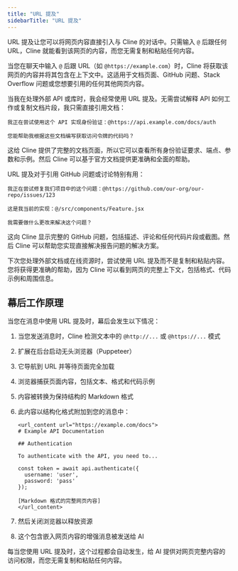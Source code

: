```yaml
---
title: "URL 提及"
sidebarTitle: "URL 提及"
---
```


URL 提及让您可以将网页内容直接引入与 Cline 的对话中。只需输入 `@` 后跟任何 URL，Cline 就能看到该网页的内容，而您无需复制和粘贴任何内容。

当您在聊天中输入 `@` 后跟 URL（如 `@https://example.com`）时，Cline 将获取该网页的内容并将其包含在上下文中。这适用于文档页面、GitHub 问题、Stack Overflow 问题或您想要引用的任何其他网页内容。

当我在处理外部 API 或库时，我会经常使用 URL 提及。无需尝试解释 API 如何工作或复制文档片段，我只需直接引用文档：

```
我正在尝试使用这个 API 实现身份验证：@https://api.example.com/docs/auth

您能帮助我根据这些文档编写获取访问令牌的代码吗？
```

这给 Cline 提供了完整的文档页面，所以它可以查看所有身份验证要求、端点、参数和示例。然后 Cline 可以基于官方文档提供更准确和全面的帮助。

URL 提及对于引用 GitHub 问题或讨论特别有用：

```
我正在尝试修复我们项目中的这个问题：@https://github.com/our-org/our-repo/issues/123

这是我当前的实现：@/src/components/Feature.jsx

我需要做什么更改来解决这个问题？
```

这向 Cline 显示完整的 GitHub 问题，包括描述、评论和任何代码片段或截图。然后 Cline 可以帮助您实现直接解决报告问题的解决方案。

下次您处理外部文档或在线资源时，尝试使用 URL 提及而不是复制和粘贴内容。您将获得更准确的帮助，因为 Cline 可以看到网页的完整上下文，包括格式、代码示例和周围信息。

## 幕后工作原理

当您在消息中使用 URL 提及时，幕后会发生以下情况：

1. 当您发送消息时，Cline 检测文本中的 `@http://...` 或 `@https://...` 模式
2. 扩展在后台启动无头浏览器（Puppeteer）
3. 它导航到 URL 并等待页面完全加载
4. 浏览器捕获页面内容，包括文本、格式和代码示例
5. 内容被转换为保持结构的 Markdown 格式
6. 此内容以结构化格式附加到您的消息中：

    ```
    <url_content url="https://example.com/docs">
    # Example API Documentation

    ## Authentication

    To authenticate with the API, you need to...

    const token = await api.authenticate({
      username: 'user',
      password: 'pass'
    });

    [Markdown 格式的完整网页内容]
    </url_content>
    ```

7. 然后关闭浏览器以释放资源
8. 这个包含嵌入网页内容的增强消息被发送给 AI

每当您使用 URL 提及时，这个过程都会自动发生，给 AI 提供对网页完整内容的访问权限，而您无需复制和粘贴任何内容。
